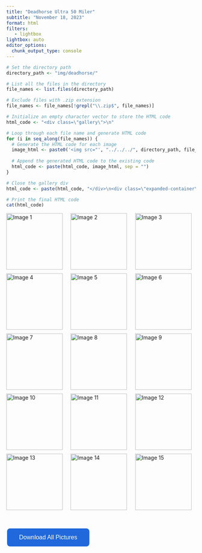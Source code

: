 ```yaml
---
title: "Deadhorse Ultra 50 Miler"
subtitle: "November 18, 2023"
format: html
filters:
   - lightbox
lightbox: auto
editor_options: 
  chunk_output_type: console
---
```


```r
# Set the directory path
directory_path <- "img/deadhorse/"

# List all the files in the directory
file_names <- list.files(directory_path)

# Exclude files with .zip extension
file_names <- file_names[!grepl("\\.zip$", file_names)]

# Initialize an empty character vector to store the HTML code
html_code <- "<div class=\"gallery\">\n"

# Loop through each file name and generate HTML code
for (i in seq_along(file_names)) {
  # Generate the HTML code for each image
  image_html <- paste0('<img src="', "../../../", directory_path, file_names[i], '" alt="Image ', i, '" onclick="expandImage(this)">\n')
  
  # Append the generated HTML code to the existing code
  html_code <- paste(html_code, image_html, sep = "")
}

# Close the gallery div
html_code <- paste(html_code, "</div>\n<div class=\"expanded-container\" onclick=\"closeExpanded()\">\n  <img class=\"expanded\" id=\"expanded-image\" onclick=\"navigateGallery(event)\">\n</div>", sep = "")

# Print the final HTML code
cat(html_code)
```



```{=html}
<!DOCTYPE html>
<html lang="en">
<head>
  <meta charset="UTF-8">
  <meta name="viewport" content="width=device-width, initial-scale=1.0">
  <title>Image Gallery</title>
  <style>
    .gallery {
      display: grid;
      grid-template-columns: repeat(auto-fill, minmax(150px, 1fr));
      grid-gap: 10px;
    }
    .gallery img {
      width: 150px;
      height: 150px;
      object-fit: cover; /* Ensure images cover the entire space */
      cursor: pointer;
      transition: transform 0.3s ease;
    }
    .gallery img:hover {
      transform: scale(1.05); /* Slightly increase size on hover */
    }
    .expanded-container {
      position: fixed;
      top: 0;
      left: 0;
      width: 100%;
      height: 100%;
      background-color: rgba(0, 0, 0, 0.8); /* Semi-transparent background */
      display: none; /* Initially hidden */
      justify-content: center;
      align-items: center;
      z-index: 9999;
    }

    .expanded {
      max-width: 80%;
      max-height: 80%;
      cursor: pointer;
    }
  </style>
</head>
<body>

<div class="gallery">
<img src="../../../img/deadhorse/deadhorse-top.JPG" alt="Image 1" onclick="expandImage(this)">
<img src="../../../img/deadhorse/IMG_0012.JPG" alt="Image 2" onclick="expandImage(this)">
<img src="../../../img/deadhorse/IMG_0016.JPG" alt="Image 3" onclick="expandImage(this)">
<img src="../../../img/deadhorse/IMG_0026.JPG" alt="Image 4" onclick="expandImage(this)">
<img src="../../../img/deadhorse/IMG_6044.jpeg" alt="Image 5" onclick="expandImage(this)">
<img src="../../../img/deadhorse/IMG_6050.jpeg" alt="Image 6" onclick="expandImage(this)">
<img src="../../../img/deadhorse/IMG_6058.jpeg" alt="Image 7" onclick="expandImage(this)">
<img src="../../../img/deadhorse/IMG_6061.jpeg" alt="Image 8" onclick="expandImage(this)">
<img src="../../../img/deadhorse/IMG_6062.jpeg" alt="Image 9" onclick="expandImage(this)">
<img src="../../../img/deadhorse/IMG_6067.jpeg" alt="Image 10" onclick="expandImage(this)">
<img src="../../../img/deadhorse/IMG_6071.jpeg" alt="Image 11" onclick="expandImage(this)">
<img src="../../../img/deadhorse/IMG_6078.jpeg" alt="Image 12" onclick="expandImage(this)">
<img src="../../../img/deadhorse/IMG_6079.jpeg" alt="Image 13" onclick="expandImage(this)">
<img src="../../../img/deadhorse/IMG_6080.jpeg" alt="Image 14" onclick="expandImage(this)">
<img src="../../../img/deadhorse/IMG_6192.HEIC" alt="Image 15" onclick="expandImage(this)">
</div>
<div class="expanded-container" onclick="closeExpanded()">
  <img class="expanded" id="expanded-image" onclick="navigateGallery(event)">
</div>

<script>
  var currentImageIndex = 0;
  var galleryImages = document.querySelectorAll('.gallery img');

  function expandImage(img) {
    currentImageIndex = Array.from(galleryImages).indexOf(img);
    document.getElementById('expanded-image').src = img.src;
    document.querySelector('.expanded-container').style.display = 'flex';
  }

  function closeExpanded() {
    document.querySelector('.expanded-container').style.display = 'none';
  }

  function navigateGallery(event) {
    // Calculate the click position relative to the expanded image
    var clickX = event.pageX - event.target.getBoundingClientRect().left;
    var imageWidth = event.target.offsetWidth;

    // Determine if the click was on the left or right side of the image
    if (clickX < imageWidth / 2) {
      // Clicked on the left side: navigate to the previous image
      currentImageIndex = (currentImageIndex - 1 + galleryImages.length) % galleryImages.length;
    } else {
      // Clicked on the right side: navigate to the next image
      currentImageIndex = (currentImageIndex + 1) % galleryImages.length;
    }

    // Update the expanded image source
    document.getElementById('expanded-image').src = galleryImages[currentImageIndex].src;
  }

  // Add event listeners to the left and right sides of the expanded image for navigation
  document.querySelector('.expanded').addEventListener('click', function(event) {
    navigateGallery(event);
  });
</script>


</body>
</html>

```
<br>
```{=html}
<!DOCTYPE html>
<html lang="en">
<head>
<meta charset="UTF-8">
<meta name="viewport" content="width=device-width, initial-scale=1.0">
<title>Download File Button</title>
<style>
/* Button styling */
.button {
  background-color: #2068DC; /* Header of website color (blue) */
  border: none;
  color: white;
  padding: 15px 32px;
  text-align: center;
  text-decoration: none;
  display: inline-block;
  font-size: 16px;
  margin: 4px 2px;
  cursor: pointer;
  border-radius: 8px;
}
.button:hover {
  background-color: #3F91FB; /* Sky blue */
}
</style>
</head>
<body>

<!-- Button to download the file -->
<a href="img/deadhorse/DeadhorseUltra2023.zip" download="DeadhorseUltra2023">
  <button class="button">Download All Pictures</button>
</a>

</body>
</html>

```


